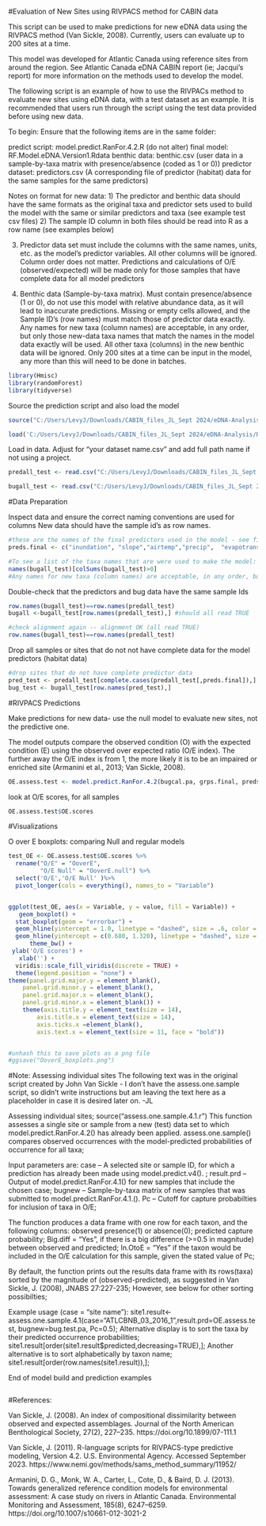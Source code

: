 
#Evaluation of New Sites using RIVPACS method for CABIN data

This script can be used to make predictions for new eDNA data using the RIVPACS method (Van Sickle, 2008). Currently, users can evaluate up to 200 sites at a time.

This model was developed for Atlantic Canada using reference sites from around the region. See Atlantic Canada eDNA CABIN report (ie; Jacqui's report) for more information on the methods used to develop the model. 

The following script is an example of how to use the RIVPACs method to evaluate new sites using eDNA data, with a test dataset as an example. It is recommended that users run through the script using the test data provided before using new data.

To begin:
Ensure that the following items are in the same folder:

predict script: model.predict.RanFor.4.2.R (do not alter)
final model: RF.Model.eDNA.Version1.Rdata
benthic data: benthic.csv (user data in a sample-by-taxa matrix with presence/absence (coded as 1 or 0))
predictor dataset: predictors.csv (A corresponding file of predictor (habitat) data for the same samples for the same predictors)

Notes on format for new data: 
1) The predictor and benthic data should have the same formats as the original taxa and predictor sets used to build the model with the same or similar predictors and taxa (see example test csv files)
2) The sample ID column in both files should be read into R as a row name (see examples below)

3) Predictor data set must include the columns with the same names, units, etc.    as the model's predictor variables. All other columns will be ignored. Column order does not matter. Predictions and calculations of O/E (observed/expected) will be made only for those samples that have complete data for all model predictors

4) Benthic data (Sample-by-taxa matrix). Must contain presence/absence (1 or 0), do not use this model with relative abundance data, as it will lead to inaccurate predictions. Missing or empty cells allowed, and the Sample ID's (row names) must match those of predictor data exactly. Any names for new taxa (column names) are acceptable, in any order, but only those new-data taxa names that match the names in the model data exactly will be used. All other taxa (columns) in the new benthic data will be ignored. Only 200 sites at a time can be input in the model, any more than this will need to be done in batches.


```r

library(Hmisc)
library(randomForest)
library(tidyverse)

```

Source the prediction script and also load the model

```r

source("C:/Users/LevyJ/Downloads/CABIN_files_JL_Sept 2024/eDNA-Analysis/model.predict.RanFor.4.2.r") 

load('C:/Users/LevyJ/Downloads/CABIN_files_JL_Sept 2024/eDNA-Analysis/RF.Model.eDNA.Version1.Rdata')

```

Load in data. Adjust for "your dataset name.csv" and add full path name if not using a project.

```r

predall_test <- read.csv("C:/Users/LevyJ/Downloads/CABIN_files_JL_Sept 2024/eDNA-Analysis/predall_test.csv", row.names="Sample_ID", header=T)

bugall_test <- read.csv("C:/Users/LevyJ/Downloads/CABIN_files_JL_Sept 2024/eDNA-Analysis/bugall_test.csv", row.names="Sample_ID", header=T)

```

#Data Preparation

Inspect data and ensure the correct naming conventions are used for columns
New data should have the sample id's as row names.

```r

#these are the names of the final predictors used in the model - see final CABIN report for units of measurement. Rename columns in new data to match these naming conventions 
preds.final <- c("inundation", "slope","airtemp","precip",  "evapotransp", "elevation", "wetlands", "protectedarea", "orgcarbon", "snowcover", "runoff", "discharge")

#To see a list of the taxa names that are were used to make the model:
names(bugall_test)[colSums(bugall_test)>0] 
#Any names for new taxa (column names) are acceptable, in any order, but only those new-data taxa names that match the names in the model data exactly will be used. All other taxa (columns) in the new data will be ignored. 

```

Double-check that the predictors and bug data have the same sample Ids
```r

row.names(bugall_test)==row.names(predall_test)
bugall <-bugall_test[row.names(predall_test),] #should all read TRUE

#check alignment again -- alignment OK (all read TRUE) 
row.names(bugall_test)==row.names(predall_test)

```

Drop all samples or sites that do not not have complete data for the model predictors (habitat data)
```r

#drop sites that do not have complete predictor data
pred_test <- predall_test[complete.cases(predall_test[,preds.final]),]
bug_test <- bugall_test[row.names(pred_test),]

```


#RIVPACS Predictions

Make predictions for new data- use the null model to evaluate new sites, not the predictive one. 

The model outputs compare the observed condition (O) with the expected condition (E) using the observed over expected ratio (O/E index). The further away the O/E index is from 1, the more likely it is to be an impaired or enriched site (Armanini et al., 2013; Van Sickle, 2008). 

```r


OE.assess.test <- model.predict.RanFor.4.2(bugcal.pa, grps.final, preds.final, ranfor.mod = rf.mod, prednew = pred_test, bugnew = bug_test, Pc = 0.1, Cal.OOB = FALSE)

```

look at O/E scores, for all samples

```r

OE.assess.test$OE.scores

```

#Visualizations

O over E boxplots: comparing Null and regular models 

```r


test_OE <- OE.assess.test$OE.scores %>%
  rename("O/E" = "OoverE",
         "O/E Null" = "OoverE.null") %>%
  select('O/E','O/E Null' )%>% 
  pivot_longer(cols = everything(), names_to = "Variable")


ggplot(test_OE, aes(x = Variable, y = value, fill = Variable)) +
   geom_boxplot() +
  stat_boxplot(geom = "errorbar") +
  geom_hline(yintercept = 1.0, linetype = "dashed", size = .6, color = "black") +
  geom_hline(yintercept = c(0.680, 1.320), linetype = "dashed", size = 0.2, color = 'grey') +
      theme_bw() +
 ylab('O/E scores') +
   xlab('') + 
  viridis::scale_fill_viridis(discrete = TRUE) +
  theme(legend.position = "none") +
theme(panel.grid.major.y = element_blank(),
    panel.grid.minor.y = element_blank(),
    panel.grid.major.x = element_blank(),
    panel.grid.minor.x = element_blank()) +
    theme(axis.title.y = element_text(size = 14),
        axis.title.x = element_text(size = 14),
        axis.ticks.x =element_blank(), 
        axis.text.x = element_text(size = 11, face = "bold"))


#unhash this to save plots as a png file
#ggsave("OoverE_boxplots.png") 


```

#Note: Assessing individual sites
The following text was in the original script created by John Van Sickle - I don't have the assess.one.sample script, so didn't write instructions but am leaving the text here as a placeholder in case it is desired later on. -JL

 Assessing individual sites;
source("assess.one.sample.4.1.r")
This function assesses a single site or sample from a new (test) data set to which
 model.predict.RanFor.4.2() has already been applied.
 assess.one.sample() compares observed occurrences with the model-predicted probabilities of occurrence for all taxa;

Input parameters are:
       case -- A selected site or sample ID, for which a prediction has already been made using model.predict.v4(). ;
 result.prd -- Output of model.predict.RanFor.4.1() for new samples that include the chosen case;
 bugnew  -- Sample-by-taxa matrix of new samples that was submitted to model.predict.RanFor.4.1.().
 Pc -- Cutoff for capture probabilties for inclusion of taxa in O/E;

The function produces a data frame with one row for each taxon, and the following columns:
 observed presence(1) or absence(0);
 predicted capture probability;
 Big.diff = "Yes", if there is a big difference (>=0.5 in magnitude) between observed and predicted;
 In.OtoE = "Yes" if the taxon would be included in the O/E calculation for this sample, given the stated value of Pc;

By default, the function prints out the results data frame with its rows(taxa) sorted by the magnitude of (observed-predicted),
 as suggested in Van Sickle, J. (2008), JNABS 27:227-235;
However, see below for other sorting possibilties;

Example usage (case = "site name"):
site1.result<-assess.one.sample.4.1(case="ATLCBNB_03_2016_1",result.prd=OE.assess.test, bugnew=bug.test.pa, Pc=0.5);
 Alternative display is to sort the taxa by their predicted occurrence probabilities;
site1.result[order(site1.result$predicted,decreasing=TRUE),];
 Another alternative is to sort alphabetically by taxon name;
site1.result[order(row.names(site1.result)),];

End of model build and prediction examples


```r



```

#References:

Van Sickle, J. (2008). An index of compositional dissimilarity between observed and expected 
assemblages. Journal of the North American Benthological Society, 27(2), 227–235. https://doi.org/10.1899/07-111.1


Van Sickle, J. (2011). R-language scripts for RIVPACS-type predictive modeling, Version 4.2. U.S. Environmental Agency. Accessed September 2023. https://www.nemi.gov/methods/sams_method_summary/11952/ 


Armanini, D. G., Monk, W. A., Carter, L., Cote, D., & Baird, D. J. (2013). Towards generalized reference condition models for environmental assessment: A case study on rivers in Atlantic Canada. Environmental Monitoring and Assessment, 185(8), 6247–6259. https://doi.org/10.1007/s10661-012-3021-2

```r



```
